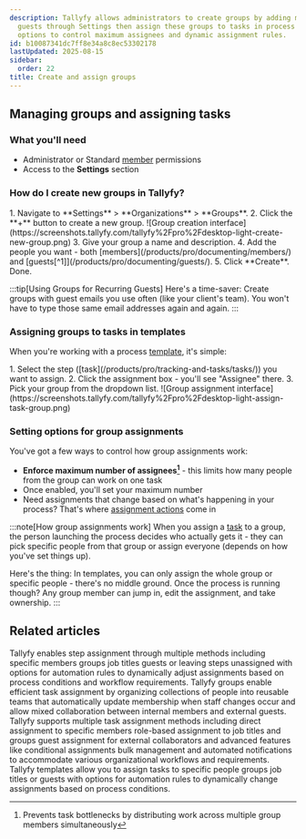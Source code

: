 ```yaml
---
description: Tallyfy allows administrators to create groups by adding members and
  guests through Settings then assign these groups to tasks in process templates with
  options to control maximum assignees and dynamic assignment rules.
id: b10087341dc7ff8e34a8c8ec53302178
lastUpdated: 2025-08-15
sidebar:
  order: 22
title: Create and assign groups
---
```



## Managing groups and assigning tasks

### What you'll need
- Administrator or Standard [member](/products/pro/documenting/members/) permissions
- Access to the **Settings** section

### How do I create new groups in Tallyfy?

<Steps>
1. Navigate to **Settings** > **Organizations** > **Groups**.
2. Click the **+** button to create a new group.
   ![Group creation interface](https://screenshots.tallyfy.com/tallyfy%2Fpro%2Fdesktop-light-create-new-group.png)
3. Give your group a name and description.
4. Add the people you want - both [members](/products/pro/documenting/members/) and [guests[^1]](/products/pro/documenting/guests/).
5. Click **Create**. Done.
</Steps>

:::tip[Using Groups for Recurring Guests]
Here's a time-saver: Create groups with guest emails you use often (like your client's team). You won't have to type those same email addresses again and again.
:::

### Assigning groups to tasks in templates

When you're working with a process [template](/products/pro/documenting/templates/), it's simple:

<Steps>
1. Select the step ([task](/products/pro/tracking-and-tasks/tasks/)) you want to assign.
2. Click the assignment box - you'll see "Assignee" there.
3. Pick your group from the dropdown list.
   ![Group assignment interface](https://screenshots.tallyfy.com/tallyfy%2Fpro%2Fdesktop-light-assign-task-group.png)
</Steps>

### Setting options for group assignments

You've got a few ways to control how group assignments work:

- **Enforce maximum number of assignees[^2]** - this limits how many people from the group can work on one task
- Once enabled, you'll set your maximum number
- Need assignments that change based on what's happening in your process? That's where [assignment actions](/products/pro/documenting/templates/automations/actions/asignment-actions/) come in

:::note[How group assignments work]
When you assign a [task](/products/pro/tracking-and-tasks/tasks/) to a group, the person launching the process decides who actually gets it - they can pick specific people from that group or assign everyone (depends on how you've set things up).

Here's the thing: In templates, you can only assign the whole group or specific people - there's no middle ground. Once the process is running though? Any group member can jump in, edit the assignment, and take ownership.
:::



[^1]: Unlimited free external users who access processes via guest_code without creating accounts
[^2]: Prevents task bottlenecks by distributing work across multiple group members simultaneously

## Related articles
<CardGrid>
<LinkTitleCard header="<b>Edit Templates > Assign steps in the Tallyfy template builder</b>" href="/products/pro/documenting/templates/edit-templates/assign-steps-in-the-tallyfy-template-builder/" > Tallyfy enables step assignment through multiple methods including specific members groups job titles guests or leaving steps unassigned with options for automation rules to dynamically adjust assignments based on process conditions and workflow requirements. </LinkTitleCard>
<LinkTitleCard header="<b>Documenting > Groups</b>" href="/products/pro/documenting/groups/" > Tallyfy groups enable efficient task assignment by organizing collections of people into reusable teams that automatically update membership when staff changes occur and allow mixed collaboration between internal members and external guests. </LinkTitleCard>
<LinkTitleCard header="<b>Tasks > Task assignment options</b>" href="/products/pro/tracking-and-tasks/tasks/task-assignment-guide/" > Tallyfy supports multiple task assignment methods including direct assignment to specific members role-based assignment to job titles and groups guest assignment for external collaborators and advanced features like conditional assignments bulk management and automated notifications to accommodate various organizational workflows and requirements. </LinkTitleCard>
<LinkTitleCard header="<b>Edit Templates > Understanding assignment types</b>" href="/products/pro/documenting/templates/edit-templates/understanding-assignment-types/" > Tallyfy templates allow you to assign tasks to specific people groups job titles or guests with options for automation rules to dynamically change assignments based on process conditions. </LinkTitleCard>
</CardGrid>